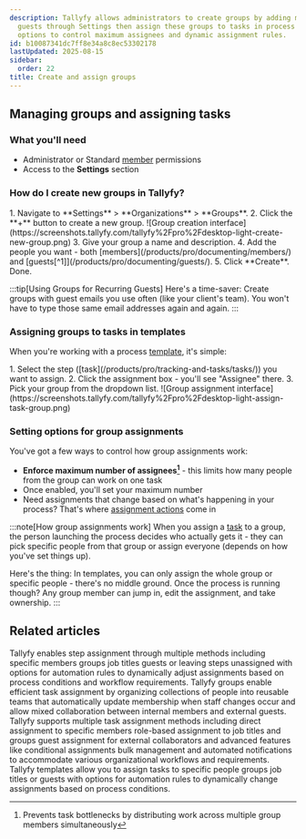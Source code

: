 ```yaml
---
description: Tallyfy allows administrators to create groups by adding members and
  guests through Settings then assign these groups to tasks in process templates with
  options to control maximum assignees and dynamic assignment rules.
id: b10087341dc7ff8e34a8c8ec53302178
lastUpdated: 2025-08-15
sidebar:
  order: 22
title: Create and assign groups
---
```



## Managing groups and assigning tasks

### What you'll need
- Administrator or Standard [member](/products/pro/documenting/members/) permissions
- Access to the **Settings** section

### How do I create new groups in Tallyfy?

<Steps>
1. Navigate to **Settings** > **Organizations** > **Groups**.
2. Click the **+** button to create a new group.
   ![Group creation interface](https://screenshots.tallyfy.com/tallyfy%2Fpro%2Fdesktop-light-create-new-group.png)
3. Give your group a name and description.
4. Add the people you want - both [members](/products/pro/documenting/members/) and [guests[^1]](/products/pro/documenting/guests/).
5. Click **Create**. Done.
</Steps>

:::tip[Using Groups for Recurring Guests]
Here's a time-saver: Create groups with guest emails you use often (like your client's team). You won't have to type those same email addresses again and again.
:::

### Assigning groups to tasks in templates

When you're working with a process [template](/products/pro/documenting/templates/), it's simple:

<Steps>
1. Select the step ([task](/products/pro/tracking-and-tasks/tasks/)) you want to assign.
2. Click the assignment box - you'll see "Assignee" there.
3. Pick your group from the dropdown list.
   ![Group assignment interface](https://screenshots.tallyfy.com/tallyfy%2Fpro%2Fdesktop-light-assign-task-group.png)
</Steps>

### Setting options for group assignments

You've got a few ways to control how group assignments work:

- **Enforce maximum number of assignees[^2]** - this limits how many people from the group can work on one task
- Once enabled, you'll set your maximum number
- Need assignments that change based on what's happening in your process? That's where [assignment actions](/products/pro/documenting/templates/automations/actions/asignment-actions/) come in

:::note[How group assignments work]
When you assign a [task](/products/pro/tracking-and-tasks/tasks/) to a group, the person launching the process decides who actually gets it - they can pick specific people from that group or assign everyone (depends on how you've set things up).

Here's the thing: In templates, you can only assign the whole group or specific people - there's no middle ground. Once the process is running though? Any group member can jump in, edit the assignment, and take ownership.
:::



[^1]: Unlimited free external users who access processes via guest_code without creating accounts
[^2]: Prevents task bottlenecks by distributing work across multiple group members simultaneously

## Related articles
<CardGrid>
<LinkTitleCard header="<b>Edit Templates > Assign steps in the Tallyfy template builder</b>" href="/products/pro/documenting/templates/edit-templates/assign-steps-in-the-tallyfy-template-builder/" > Tallyfy enables step assignment through multiple methods including specific members groups job titles guests or leaving steps unassigned with options for automation rules to dynamically adjust assignments based on process conditions and workflow requirements. </LinkTitleCard>
<LinkTitleCard header="<b>Documenting > Groups</b>" href="/products/pro/documenting/groups/" > Tallyfy groups enable efficient task assignment by organizing collections of people into reusable teams that automatically update membership when staff changes occur and allow mixed collaboration between internal members and external guests. </LinkTitleCard>
<LinkTitleCard header="<b>Tasks > Task assignment options</b>" href="/products/pro/tracking-and-tasks/tasks/task-assignment-guide/" > Tallyfy supports multiple task assignment methods including direct assignment to specific members role-based assignment to job titles and groups guest assignment for external collaborators and advanced features like conditional assignments bulk management and automated notifications to accommodate various organizational workflows and requirements. </LinkTitleCard>
<LinkTitleCard header="<b>Edit Templates > Understanding assignment types</b>" href="/products/pro/documenting/templates/edit-templates/understanding-assignment-types/" > Tallyfy templates allow you to assign tasks to specific people groups job titles or guests with options for automation rules to dynamically change assignments based on process conditions. </LinkTitleCard>
</CardGrid>